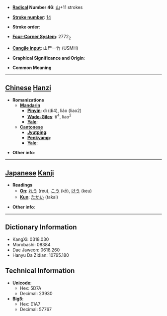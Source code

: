 * '''[[Wiktionary:Chinese radical index| Radical]] Number 46''': [[Wiktionary:Chinese radical index 山|山]]+11 strokes

* '''[[Wiktionary:Chinese total strokes index|Stroke number]]''': [[Wiktionary:Chinese total strokes index 14|14]]

* '''Stroke order''': 

* '''[[Wiktionary:Chinese four corner index|Four-Corner System]]''': 2772<sub>2</sub>

* '''[[Wiktionary:Chinese Cangjie index|Cangjie input]]''': 山尸一竹 (USMH)

* '''Graphical Significance and Origin''': 

* '''Common Meaning'''

----

== [[Chinese]] [[Hanzi]] ==

* '''Romanizations'''
** '''[[Mandarin]]'''
*** '''[[Pinyin]]''': dì (di4), liáo (liao2)
*** '''[[Wade-Giles]]''': ti<sup>4</sup>, liao<sup>2</sup>
*** '''[[Yale]]''': 
** '''[[Cantonese]]'''
*** '''[[Jyutping]]''':
*** '''[[Penkyamp]]''': 
*** '''[[Yale]]''': 

* '''Other info''': 

----

== [[Japanese]] [[Kanji]] ==

* '''Readings'''
** '''[[On]]''': [[れう]] (reu), [[こう]] (kō), [[けう]] (keu)
** '''[[Kun]]''': [[たかい]] (takai)

* '''Other info''':  

----

== Dictionary Information ==

* KangXi: 0318.030
* Morobashi: 08384
* Dae Jaweon: 0618.260
* Hanyu Da Zidian: 10795.180

== Technical Information ==

* '''Unicode''':
** Hex: 5D7A
** Decimal: 23930
* '''Big5''':
** Hex: E1A7
** Decimal: 57767